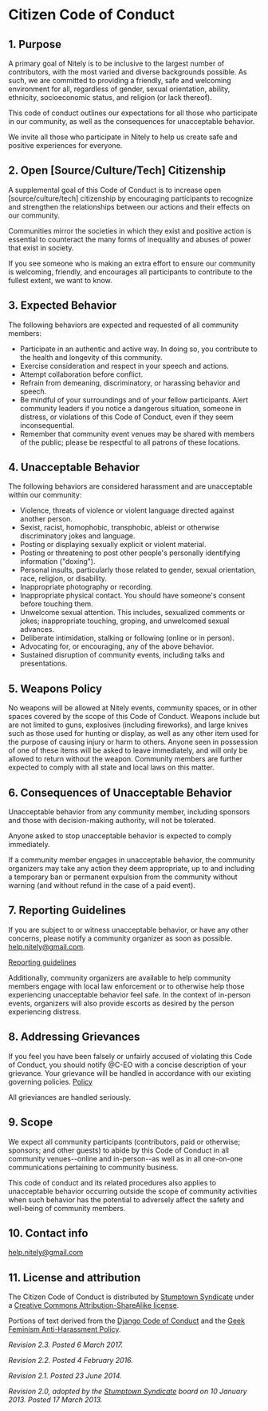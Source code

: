 # Citizen Code of Conduct

## 1. Purpose

A primary goal of Nitely is to be inclusive to the largest number of contributors, with the most varied and diverse backgrounds possible. As such, we are committed to providing a friendly, safe and welcoming environment for all, regardless of gender, sexual orientation, ability, ethnicity, socioeconomic status, and religion \(or lack thereof\).

This code of conduct outlines our expectations for all those who participate in our community, as well as the consequences for unacceptable behavior.

We invite all those who participate in Nitely to help us create safe and positive experiences for everyone.

## 2. Open \[Source/Culture/Tech\] Citizenship

A supplemental goal of this Code of Conduct is to increase open \[source/culture/tech\] citizenship by encouraging participants to recognize and strengthen the relationships between our actions and their effects on our community.

Communities mirror the societies in which they exist and positive action is essential to counteract the many forms of inequality and abuses of power that exist in society.

If you see someone who is making an extra effort to ensure our community is welcoming, friendly, and encourages all participants to contribute to the fullest extent, we want to know.

## 3. Expected Behavior

The following behaviors are expected and requested of all community members:

* Participate in an authentic and active way. In doing so, you contribute to the health and longevity of this community.
* Exercise consideration and respect in your speech and actions.
* Attempt collaboration before conflict.
* Refrain from demeaning, discriminatory, or harassing behavior and speech.
* Be mindful of your surroundings and of your fellow participants. Alert community leaders if you notice a dangerous situation, someone in distress, or violations of this Code of Conduct, even if they seem inconsequential.
* Remember that community event venues may be shared with members of the public; please be respectful to all patrons of these locations.

## 4. Unacceptable Behavior

The following behaviors are considered harassment and are unacceptable within our community:

* Violence, threats of violence or violent language directed against another person.
* Sexist, racist, homophobic, transphobic, ableist or otherwise discriminatory jokes and language.
* Posting or displaying sexually explicit or violent material.
* Posting or threatening to post other people's personally identifying information \("doxing"\).
* Personal insults, particularly those related to gender, sexual orientation, race, religion, or disability.
* Inappropriate photography or recording.
* Inappropriate physical contact. You should have someone's consent before touching them.
* Unwelcome sexual attention. This includes, sexualized comments or jokes; inappropriate touching, groping, and unwelcomed sexual advances.
* Deliberate intimidation, stalking or following \(online or in person\).
* Advocating for, or encouraging, any of the above behavior.
* Sustained disruption of community events, including talks and presentations.

## 5. Weapons Policy

No weapons will be allowed at Nitely events, community spaces, or in other spaces covered by the scope of this Code of Conduct. Weapons include but are not limited to guns, explosives \(including fireworks\), and large knives such as those used for hunting or display, as well as any other item used for the purpose of causing injury or harm to others. Anyone seen in possession of one of these items will be asked to leave immediately, and will only be allowed to return without the weapon. Community members are further expected to comply with all state and local laws on this matter.

## 6. Consequences of Unacceptable Behavior

Unacceptable behavior from any community member, including sponsors and those with decision-making authority, will not be tolerated.

Anyone asked to stop unacceptable behavior is expected to comply immediately.

If a community member engages in unacceptable behavior, the community organizers may take any action they deem appropriate, up to and including a temporary ban or permanent expulsion from the community without warning \(and without refund in the case of a paid event\).

## 7. Reporting Guidelines

If you are subject to or witness unacceptable behavior, or have any other concerns, please notify a community organizer as soon as possible. help.nitely@gmail.com.

[Reporting guidelines](https://nitely.vercel.app/reporting-guidlines)

Additionally, community organizers are available to help community members engage with local law enforcement or to otherwise help those experiencing unacceptable behavior feel safe. In the context of in-person events, organizers will also provide escorts as desired by the person experiencing distress.

## 8. Addressing Grievances

If you feel you have been falsely or unfairly accused of violating this Code of Conduct, you should notify @C-EO with a concise description of your grievance. Your grievance will be handled in accordance with our existing governing policies. [Policy](https://nitely.vercel.app/conduct-policy)

All grieviances are handled seriously.

## 9. Scope

We expect all community participants \(contributors, paid or otherwise; sponsors; and other guests\) to abide by this Code of Conduct in all community venues--online and in-person--as well as in all one-on-one communications pertaining to community business.

This code of conduct and its related procedures also applies to unacceptable behavior occurring outside the scope of community activities when such behavior has the potential to adversely affect the safety and well-being of community members.

## 10. Contact info

help.nitely@gmail.com

## 11. License and attribution

The Citizen Code of Conduct is distributed by [Stumptown Syndicate](http://stumptownsyndicate.org) under a [Creative Commons Attribution-ShareAlike license](http://creativecommons.org/licenses/by-sa/3.0/).

Portions of text derived from the [Django Code of Conduct](https://www.djangoproject.com/conduct/) and the [Geek Feminism Anti-Harassment Policy](http://geekfeminism.wikia.com/wiki/Conference_anti-harassment/Policy).

_Revision 2.3. Posted 6 March 2017._

_Revision 2.2. Posted 4 February 2016._

_Revision 2.1. Posted 23 June 2014._

_Revision 2.0, adopted by the_ [_Stumptown Syndicate_](http://stumptownsyndicate.org) _board on 10 January 2013. Posted 17 March 2013._

